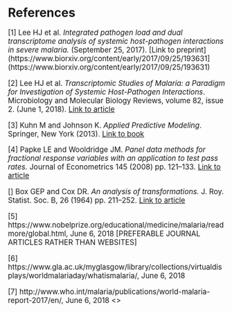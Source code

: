 # References
<big>
[1] Lee HJ et al. _Integrated pathogen load and dual transcriptome analysis of systemic host-pathogen interactions in severe malaria._ (September 25, 2017). [Link to preprint](https://www.biorxiv.org/content/early/2017/09/25/193631](https://www.biorxiv.org/content/early/2017/09/25/193631)

[2] Lee HJ et al. _Transcriptomic Studies of Malaria: a Paradigm for Investigation of Systemic Host-Pathogen Interactions_. Microbiology and Molecular Biology Reviews, volume 82, issue 2. (June 1, 2018).
[Link to article](https://doi.org/10.1128/MMBR.00071-17)

[3] Kuhn M and Johnson K. _Applied Predictive Modeling_. Springer, New York (2013). [Link to book](https://link.springer.com/book/10.1007%2F978-1-4614-6849-3)

[4] Papke LE and Wooldridge JM. _Panel data methods for fractional response variables with an application to test pass rates._ Journal of Econometrics 145 (2008) pp. 121–133. [Link to article](https://doi.org/10.1128/MMBR.00071-17)

[] Box GEP and Cox DR. _An analysis of transformations._ J. Roy. Statist. Soc. B, 26 (1964) pp. 211–252. [Link to article](https://pdfs.semanticscholar.org/6e82/0cf11712b9041bb625634612a535476f0960.pdf)

[5] https://www.nobelprize.org/educational/medicine/malaria/readmore/global.html, June 6, 2018 [PREFERABLE JOURNAL ARTICLES RATHER THAN WEBSITES]

[6] https://www.gla.ac.uk/myglasgow/library/collections/virtualdisplays/worldmalariaday/whatismalaria/, June 6, 2018

[7] http://www.who.int/malaria/publications/world-malaria-report-2017/en/, June 6, 2018
<\big>
 